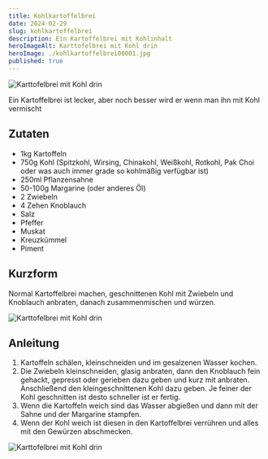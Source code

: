 ```yaml
---
title: Kohlkartoffelbrei
date: 2024-02-29
slug: kohlkartoffelbrei
description: Ein Kartoffelbrei mit Kohlinhalt
heroImageAlt: Karttofelbrei mit Kohl drin
heroImage: ./kohlkartoffelbrei00001.jpg
published: true
---
```


![Karttofelbrei mit Kohl drin](./kohlkartoffelbrei00001.jpg)

Ein Kartoffelbrei ist lecker, aber noch besser wird er wenn man ihn mit Kohl vermischt

## Zutaten

* 1kg Kartoffeln
* 750g Kohl (Spitzkohl, Wirsing, Chinakohl, Weißkohl, Rotkohl, Pak Choi oder was auch immer grade so kohlmäßig verfügbar ist)
* 250ml Pflanzensahne
* 50-100g Margarine (oder anderes Öl)
* 2 Zwiebeln
* 4 Zehen Knoblauch
* Salz
* Pfeffer
* Muskat
* Kreuzkümmel
* Piment


## Kurzform
Normal Kartoffelbrei machen, geschnittenen Kohl mit Zwiebeln und Knoblauch anbraten, danach zusammenmischen und würzen.

![Karttofelbrei mit Kohl drin](./kohlkartoffelbrei00003.jpg)

## Anleitung

1. Kartoffeln schälen, kleinschneiden und im gesalzenen Wasser kochen.
2. Die Zwiebeln kleinschneiden, glasig anbraten, dann den Knoblauch fein gehackt, gepresst oder gerieben dazu geben und kurz mit anbraten. Anschließend den kleingeschnittenen Kohl dazu geben. Je feiner der Kohl geschnitten ist desto schneller ist er fertig.
3. Wenn die Kartoffeln weich sind das Wasser abgießen und dann mit der Sahne und der Margarine stampfen.
4. Wenn der Kohl weich ist diesen in den Kartoffelbrei verrühren und alles mit den Gewürzen abschmecken.

![Karttofelbrei mit Kohl drin](./kohlkartoffelbrei00002.jpg)